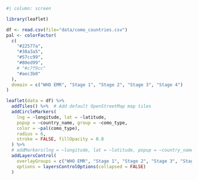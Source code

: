 ```r
#| column: screen

library(leaflet)

df <- read.csv(file="data/como_countries.csv")
pal <- colorFactor(
  c(
    "#22577a",
    "#38a3a5",
    "#57cc99",
    "#80ed99",
    # "#c7f9cc"
    "#aec3b0"
  ),
  domain = c("WHO EMR", "Stage 1", "Stage 2", "Stage 3", "Stage 4")
)

leaflet(data = df) %>%
  addTiles() %>%  # Add default OpenStreetMap map tiles
  addCircleMarkers(
    lng = ~longitude, lat = ~latitude,
    popup = ~country_name, group = ~como_type,
    color = ~pal(como_type),
    radius = 6,
    stroke = FALSE, fillOpacity = 0.8
  ) %>%
  # addMarkers(lng = ~longitude, lat = ~latitude, popup = ~country_name, group = ~como_type) %>%
  addLayersControl(
    overlayGroups = c("WHO EMR", "Stage 1", "Stage 2", "Stage 3", "Stage 4"),
    options = layersControlOptions(collapsed = FALSE)
  )


```
